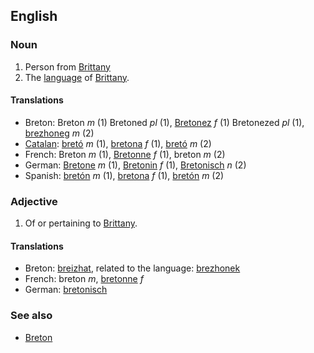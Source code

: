 ==English==

===Noun===
# Person from [[Brittany]]
# The [[language]] of [[w:Brittany|Brittany]].

====Translations====
*Breton: Breton ''m'' (1) Bretoned ''pl'' (1), [[Bretonez]] ''f'' (1) Bretonezed ''pl'' (1), [[brezhoneg]] ''m'' (2)
*[[Catalan]]: [[bretó]] ''m'' (1), [[bretona]] ''f'' (1), [[bretó]] ''m'' (2)
*French: Breton ''m'' (1), [[Bretonne]] ''f'' (1), breton ''m'' (2)
*German: [[Bretone]] ''m'' (1), [[Bretonin]] ''f'' (1), [[Bretonisch]] ''n'' (2)
*Spanish: [[bretón]] ''m'' (1), [[bretona]] ''f'' (1), [[bretón]] ''m'' (2)

===Adjective===
# Of or pertaining to [[Brittany]].

====Translations====
*Breton: [[breizhat]], related to the language: [[brezhonek]]
*French: breton ''m'', [[bretonne]] ''f''
*German: [[bretonisch]]

===See also===
*[[en:Breton|Breton]]